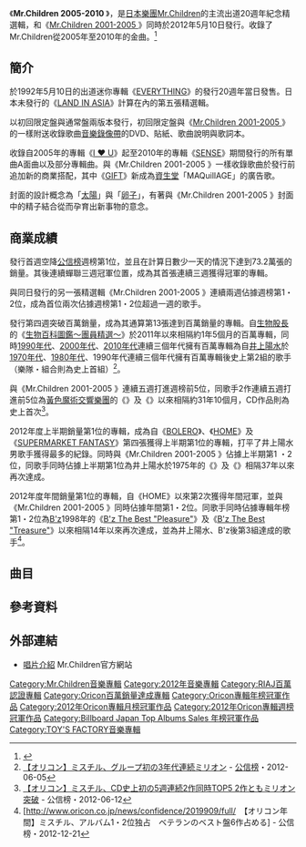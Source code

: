 {{DISPLAYTITLE:Mr.Children 2005-2010 <macro>}}
{{Like-resume|time=2013-03-23T04:26:29+00:00}}
{{Infobox Album
| Name           = Mr.Children 2005-2010 <macro>
| Cover          = Mr.Children_Macro.jpg
| Type           = 精選
| Artist         = [[Mr.Children|Mr.Children]]
| Released       = 2012年5月10日
| Recorded       =
| Genre          = [[搖滾樂|搖滾]]
| Length         = 78分19秒
| Label          = [[TOY'S_FACTORY|TOY'S FACTORY]]
| Producer       = [[小林武史|小林武史]]
| Reviews        =
| Certification  = * 百萬唱片（[[日本唱片協會|日本唱片協會]]）<ref>{{cite web |title=2012年5月ゴールド等認定作品一覧 |url=http://www.riaj.or.jp/data/others/gold/201205.html |publisher=[[日本唱片业协会|日本唱片业协会]] |language=ja |deadurl=yes |archiveurl=https://web.archive.org/web/20120611023449/http://www.riaj.or.jp/data/others/gold/201205.html |archivedate=2012-06-11 |accessdate=2012-08-12 }}</ref> 
| Chart position = * 週間最高排行第1位（[[Oricon公信榜|Oricon]]）
* 2012年5月度月間第1位（Oricon）
* 2012年6月度月間第7位（Oricon）
* 2012年度上半期第1位（Oricon）
* 2012年度年間第1位（Oricon）
* 2012年度年榜第1位（Billboard Japan Top Albums）
| Last album     = [[SENSE_(Mr.Children專輯)|SENSE]]<br />（2010年）
| This album     = '''Mr.Children 2005-2010 <macro>'''<br />[[Mr.Children_2001-2005＜micro＞|Mr.Children 2001-2005 <micro>]]<br />（2012年）
| Next album     = [[［(an_imitation)_blood_orange］|[(an imitation) blood orange]]]<br />（2012年）
}}
《'''Mr.Children 2005-2010 <macro>'''》，是[[日本|日本]][[樂團|樂團]][[Mr.Children|Mr.Children]]的主流出道20週年紀念精選輯，和《[[Mr.Children_2001-2005＜micro＞|Mr.Children 2001-2005 <micro>]]》同時於2012年5月10日發行。收錄了Mr.Children從2005年至2010年的金曲。<ref>{{Cite web |url=http://ure.pia.co.jp/articles/-/2238 |title=デビュー20周年。{{lang|ja|Mr.Childrenがベストアルバム発売と40万人規模の全国ツアー開催を発表}} |accessdate=2012-01-21 |archive-date=2014-01-08 |archive-url=https://web.archive.org/web/20140108163006/http://ure.pia.co.jp/articles/-/2238 |dead-url=no }}</ref>

==簡介==
於1992年5月10日的出道迷你專輯《[[EVERYTHING_(Mr.Children專輯)|EVERYTHING]]》的發行20週年當日發售。日本未發行的《[[LAND_IN_ASIA|LAND IN ASIA]]》計算在內的第五張精選輯。

以初回限定盤與通常盤兩版本發行，初回限定盤與《[[Mr.Children_2001-2005＜micro＞|Mr.Children 2001-2005 <micro>]]》的一樣附送收錄歌曲[[音樂錄像帶|音樂錄像帶]]的DVD、貼紙、歌曲說明與歌詞本。

收錄自2005年的專輯《[[I_♥_U|I ♥ U]]》起至2010年的專輯《[[SENSE_(Mr.Children專輯)|SENSE]]》期間發行的所有單曲A面曲以及部分專輯曲。與《Mr.Children 2001-2005 <micro>》一樣收錄歌曲於發行前追加新的商業搭配，其中《[[GIFT_(Mr.Children單曲)|GIFT]]》新成為[[資生堂|資生堂]]「MAQuillAGE」的廣告歌。

封面的設計概念為「[[太陽|太陽]]」與「[[卵子|卵子]]」，有著與《Mr.Children 2001-2005 <micro>》封面中的精子結合從而孕育出新事物的意念。

==商業成績==
發行首週空降[[公信榜|公信榜]]週榜第1位，並且在計算日數少一天的情況下達到73.2萬張的銷量。其後連續蟬聯三週冠軍位置，成為其首張連續三週獲得冠軍的專輯。

與同日發行的另一張精選輯《Mr.Children 2001-2005 <micro>》連續兩週佔據週榜第1・2位，成為首位兩次佔據週榜第1・2位超過一週的歌手。

發行第四週突破百萬銷量，成為其通算第13張達到百萬銷量的專輯。自[[生物股長|生物股長]]的《[[生物百科圖鑑～團員精選～|生物百科圖鑑～團員精選～]]》於2011年以來相隔約1年5個月的百萬專輯，同時[[1990年代|1990年代]]、[[2000年代|2000年代]]、[[2010年代|2010年代]]連續三個年代擁有百萬專輯為自[[井上陽水|井上陽水]]於[[1970年代|1970年代]]、[[1980年代|1980年代]]、1990年代連續三個年代擁有百萬專輯後史上第2組的歌手（樂隊・組合則為史上首組）<ref>[http://www.oricon.co.jp/news/rankmusic/2012520/full/ 【オリコン】ミスチル、グループ初の3年代連続ミリオン] {{Wayback|url=http://www.oricon.co.jp/news/rankmusic/2012520/full/ |date=20130103003212 }} - [[公信榜|公信榜]]・2012-06-05</ref>。

與《Mr.Children 2001-2005 <micro>》連續五週打進週榜前5位，同歌手2作連續五週打進前5位為[[黃色魔術交響樂團|黃色魔術交響樂團]]的《{{Link-ja|SOLID STATE SURVIVOR|ソリッド・ステイト・サヴァイヴァー}}》及《{{Link-ja|増殖|増殖 (YMOのアルバム)}}》以來相隔約31年10個月，CD作品則為史上首次<ref>[http://www.oricon.co.jp/news/confidence/2012844/full/ 【オリコン】ミスチル、CD史上初の5週連続2作同時TOP5 2作ともミリオン突破] {{Wayback|url=http://www.oricon.co.jp/news/confidence/2012844/full/ |date=20191018144118 }} - 公信榜・2012-06-12</ref>。

2012年度上半期銷量第1位的專輯，成為自《[[BOLERO_(專輯)|BOLERO]]》、《[[HOME_(Mr.Children專輯)|HOME]]》及《[[SUPERMARKET_FANTASY|SUPERMARKET FANTASY]]》第四張獲得上半期第1位的專輯，打平了井上陽水男歌手獲得最多的紀錄。同時與《Mr.Children 2001-2005 <micro>》佔據上半期第1
・2位，同歌手同時佔據上半期第1位為井上陽水於1975年的《{{tsl|ja|氷の世界 (アルバム)|冰的世界 (專輯)|冰的世界}}》及《{{Link-ja|二色的獨樂|二色の独楽}}》相隔37年以來再次達成。

2012年度年間銷量第1位的專輯，自《HOME》以來第2次獲得年間冠軍，並與《Mr.Children 2001-2005 <micro>》同時佔據年間第1・2位。同歌手同時佔據專輯年榜第1・2位為[[B'z|B'z]]1998年的《[[B'z_The_Best_"Pleasure"|B'z The Best "Pleasure"]]》及《[[B'z_The_Best_"Treasure"|B'z The Best "Treasure"]]》以來相隔14年以來再次達成，並為井上陽水、B'z後第3組達成的歌手<ref>[http://www.oricon.co.jp/news/confidence/2019909/full/　【オリコン年間】ミスチル、アルバム1・2位独占　ベテランのベスト盤6作占める] {{Wayback|url=http://www.oricon.co.jp/news/confidence/2019909/full/ |date=20191018144202 }} - 公信榜・2012-12-21</ref>。

==曲目==
{{Tracklist
| collapsed = 
| headline = CD
| all_writing = [[櫻井和壽|櫻井和壽]]
| all_arranger = [[小林武史|小林武史]] & [[Mr.Children|Mr.Children]]
| total_length = 78:19

| title1 = '''[[I_♥_U|Worlds end]]'''
| note1 = 
| extra1 =
| length1 = 5:31

| title2 = '''[[I_♥_U|我們的合鳴]]'''
| note2 = {{lang|ja|僕らの音}}
| extra2 =
| length2 = 5:01

| title3 = '''[[箒星|箒星]]'''
| note3 = 
| extra3 = 
| length3 = 5:11

| title4 = '''[[印記_(Mr.Children單曲)|印記]]'''
| note4 = {{lang|ja|しるし}}
| extra4 = 
| length4 = 7:10

| title5 = '''[[Fake_(Mr.Children單曲)|Fake]]'''
| note5 = {{lang|ja|フェイク}}
| extra5 = 
| length5 = 4:54

| title6 = '''[[HOME_(Mr.Children專輯)|色彩]]'''
| note6 = {{lang|ja|彩り}}
| extra6 = 
| length6 = 5:25

| title7 = '''[[啟程之歌|啟程之歌]]'''
| note7 = {{lang|ja|旅立ちの唄}}
| extra7 = 
| length7 = 5:35

| title8 = '''[[GIFT_(Mr.Children單曲)|GIFT]]'''
| note8 = 
| extra8 = 
| length8 = 5:49

| title9 = '''[[HANABI_(Mr.Children單曲)|HANABI]]'''
| note9 = 
| extra9 = 
| length9 = 5:42

| title10 = '''[[花的香氣|花的香氣]]'''
| note10 = {{lang|ja|花の匂い}}
| extra10 = 
| length10 = 5:12

| title11 = '''[[SUPERMARKET_FANTASY|繪空]]'''
| note11 = {{lang|ja|エソラ}}
| extra11 = 
| length11 = 5:06

| title12 = '''[[fanfare|fanfare]]'''
| note12 = 
| extra12 = 
| length12 = 6:17

| title13 = '''[[SENSE_(Mr.Children專輯)|擬態]]'''
| note13 = 
| extra13 = 
| length13 = 5:50

| title14 = '''[[SENSE_(Mr.Children專輯)|365日]]'''
| note14 = 
| extra14 = 
| length14 = 5:36
}}
{{Tracklist
| collapsed = yes
| headline = 初回限定盤DVD 「MUSIC VIDEOS」
| total_length = 

| title1 = '''Worlds end'''
| note1 = 
| extra1 =
| length1 = 

| title2 = '''箒星'''
| note2 = 
| extra2 =
| length2 = 

| title3 = '''印記'''
| note3 = {{lang|ja|しるし}}
| extra3 = 
| length3 = 

| title4 =  '''Fake'''
| note4 = {{lang|ja|フェイク}}
| extra4 = 
| length4 = 

| title5 = '''色彩'''
| note5 = {{lang|ja|彩り}}
| extra5 = 
| length5 = 

| title6 = '''啟程之歌'''
| note6 = {{lang|ja|旅立ちの唄}}
| extra6 = 
| length6 = 

| title7 = '''GIFT'''
| note7 = 
| extra7 = 
| length7 =

| title8 = '''HANABI'''
| note8 = 
| extra8 = 
| length8 = 

| title9 = '''花的香氣'''
| note9 = {{lang|ja|花の匂い}}
| extra9 = 
| length9 = 

| title10 = '''繪空'''
| note10 = {{lang|ja|エソラ}}
| extra10 = 
| length10 = 
}}

== 參考資料 ==
{{reflist}}

== 外部連結 ==
*[http://www.mrchildren.jp/disco/album/album20.html 唱片介紹]{{Wayback|url=http://www.mrchildren.jp/disco/album/album20.html |date=20190913160719 }} Mr.Children官方網站

{{Mr.Children}}
{{Oricon專輯年榜冠軍|2012年}}
{{Billboard Japan Top Albums年榜冠軍|2012年}}
{{Oricon專輯月榜冠軍 (2010年代前期)|2012年5月}}
{{Oricon專輯週榜冠軍 (2012年)|2012年5月21日—6月4日，共3週}}

[[Category:Mr.Children音樂專輯|Category:Mr.Children音樂專輯]]
[[Category:2012年音樂專輯|Category:2012年音樂專輯]]
[[Category:RIAJ百萬認證專輯|Category:RIAJ百萬認證專輯]]
[[Category:Oricon百萬銷量達成專輯|Category:Oricon百萬銷量達成專輯]]
[[Category:Oricon專輯年榜冠軍作品|Category:Oricon專輯年榜冠軍作品]]
[[Category:2012年Oricon專輯月榜冠軍作品|Category:2012年Oricon專輯月榜冠軍作品]]
[[Category:2012年Oricon專輯週榜冠軍作品|Category:2012年Oricon專輯週榜冠軍作品]]
[[Category:Billboard_Japan_Top_Albums_Sales_年榜冠軍作品|Category:Billboard Japan Top Albums Sales 年榜冠軍作品]]
[[Category:TOY'S_FACTORY音樂專輯|Category:TOY'S FACTORY音樂專輯]]